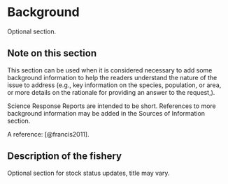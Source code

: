 # Background

Optional section.

## Note on this section

This section can be used when it is considered necessary to 
add some background information to help the readers understand 
the nature of the issue to address (e.g., key information on the 
species, population, or area, or more details on the rationale 
for providing an answer to the request,).

Science Response Reports are intended to be short. References to 
more background information may be added in the Sources of 
Information section.

A reference: [@francis2011].

## Description of the fishery

Optional section for stock status updates, title may vary. 
